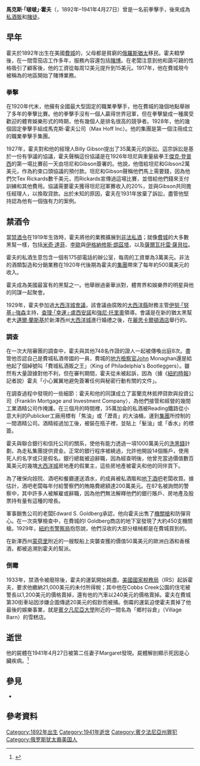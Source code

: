 {{noteTA
|1=zh-hk:雪糕;zh-tw:冰淇淋;zh-cn:冰淇淋;
}}
{{Infobox criminal
| name               = 馬克斯·霍夫<br/>Max Hoff
| birth_date         = 1892年
| birth_place        = 美國[[賓夕凡尼亞州|賓夕凡尼亞州]]{{link-en|南費城|South Philadelphia}}
| death_date         = {{Death date and age|1941|4|27|1892}}
| death_place        = 美國[[西費城|西費城]]
| resting_place      = 
| nationality        = 
| occupation         = 黑幫、犯罪老大、[[賭博|賭徒]]、[[拳擊|拳擊手]]、[[私酒販|私酒販]]
| other_names        = Maxie、啵啵（Boo Boo）
| spouse             = Margaret Hoff（第二任妻子）
}}
'''馬克斯·「啵啵」·霍夫'''（{{lang-en|'''Max "Boo Boo" Hoff'''}}，1892年–1941年4月27日）曾是一名前拳擊手，後來成為[[私酒販|私酒販]]和[[賭博|賭徒]]。

== 早年 ==
霍夫於1892年出生在美國[[費城|費城]]的{{link-en|南費城|South Philadelphia|小意大利}}，父母都是貧窮的[[俄羅斯猶太人|俄羅斯猶太]]移民。霍夫輟學後，在一間雪茄店工作多年，服務內容還包括[[賭博|賭博]]。在老闆注意到他和藹可親的性格吸引了顧客後，他的工資從每周12美元提升到15美元。1917年，他在費城現今被稱為{{link-en|社會山|Society Hill}}的地區開始了賭博業務。

=== 拳擊 ===
在1920年代末，他擁有全國最大型固定的職業拳擊手，他在費城的幾個地點舉辦了多年的拳擊比賽。他的拳擊手沒有一個人贏得世界冠軍，但在拳擊變成一種廣受歡迎的體育娛樂形式的時期，他有幾個人是排名很高的競爭者。1928年，他的幾個固定拳擊手組成馬克斯·霍夫公司（Max Hoff Inc）。他的集團是第一個注冊成立的職業拳擊手集團。

1927年，霍夫對{{link-en|吉恩·坦尼|Gene Tunney}}和他的經理人Billy Gibson提出了35萬美元的訴訟。這宗訴訟是基於一份有爭議的協議，霍夫聲稱這份協議是在1926年坦尼與重量級拳王[[傑克·登普西|傑克·登普西]]的第一場比賽前一天由坦尼和Gibson簽署的。他說，他借給坦尼和Gibson2萬美元，作為約束口頭協議的預付款。坦尼和Gibson聲稱他們馬上需要錢，因為他們欠Tex Rickards數千美元，而Rickards宣傳過這場比賽，並借給他們錢來支付訓練和其他費用。協議需要霍夫獲得坦尼冠軍賽收入的20%，並與Gibson共同擔任經理人，以換取貸款。出於未知的原因，霍夫在1931年放棄了訴訟，盡管他堅持認為他有一個強有力的案例。

== 禁酒令 ==
當[[美國禁酒令|禁酒令]]在1919年生效時，霍夫將他的業務擴展到[[走私酒類|非法私酒]]；就像[[費城|費城]]的大多數黑幫一樣，包括[[米奇·達菲|米奇·達菲]]、[[李歐·朗茲塔|李歐]]與[[伊格納修斯·朗茲塔|伊格納修斯·朗茲塔]]，以及[[薩爾瓦托雷·薩貝拉|薩爾瓦托雷·薩貝拉]]。

霍夫的私酒生意包含一個有175部電話的辦公室，每周的工資單為3萬美元。非法的酒類製造和分銷業務在1920年代後期為霍夫的[[黑社會|集團]]帶來了每年約500萬美元的收入。

霍夫成為美國最富有的黑幫之一。他舉辦過豪華派對，體育界和娛樂界的明星與他的同謀一起聚會。

1929年，霍夫參加過[[大西洋城會議|大西洋城會議]]，該會議由腐敗的[[大西洋縣|大西洋縣]]財務主管[[伊努·L·強森|伊努·「努基」·強森]]主持，[[查理·盧西安諾|查理·「幸運」·盧西安諾]]和[[強尼·托里奧|強尼·托里奧]]領導。會議是在新的猶太黑幫老大[[邁爾·蘭斯基|邁爾·蘭斯基]]於新澤西州[[大西洋城|大西洋城]]進行婚禮之後，在[[麗思卡爾頓酒店管理集團|麗思卡爾頓酒店]]舉行的。

=== 調查 ===
在一次大陪審團的調查中，霍夫與其他748名作證的證人一起被傳喚出庭8次。盡管他否認自己是費城私酒帝國的一員，費城的[[地方檢察官|地方檢察官]]John Monaghan還是給他起了個綽號叫「費城私酒販之王」（King of Philadelphia's Bootleggers）。雖然有大量證據對他不利，但在審判期間，霍夫從未被起訴，因為（據《[[紐約時報|紐約時報]]》記者說）霍夫「小心翼翼地避免簽署任何與秘密行動有關的文件」。

在調查過程中發現的一些細節：霍夫和他的同謀成立了富蘭克林抵押貸款與投資公司（Franklin Mortgage and Investment Company），為他們接管和經營的幾間工業酒精公司作掩護。在三個月的時間裡，35萬加侖的私酒被Reading鐵路從小意大利的Publicker工廠用標有「焦油」或「瀝青」的大油桶，運到[[黑社會|集團]]所控制的一間酒精公司。酒精經過加工後，被裝在瓶子裡，並貼上「髮油」或「香水」的標簽。

霍夫與聯合銀行和信托公司的關系，使他有能力透過一項1000萬美元的[[洗黑錢|洗黑錢]]計劃，為走私集團提供資金。正常的銀行程序被繞過，允許他開設14個賬戶，使用死人的名字或只是假名。銀行總裁被迫辭職，因為經查明後，他曾充當過價值數百萬美元的幾塊[[大西洋城|大西洋城]]房地產的假業主，這些房地產被霍夫和他的同伴買下。

為了確保向妓院、酒吧和餐廳運送酒水，{{link-en|費城警察局|Philadelphia Police Department}}的成員被私酒販和[[地下酒吧|地下酒吧]]老闆收買。據估計，酒吧老闆每年付給警察們的賄賂費總額達200萬美元。在87名被詢問的警察中，其中許多人被解雇或辭職，因為他們無法解釋他們的銀行賬戶、房地產及股票持有量有這種的增長。

軍事銷售公司的老闆Edward S. Goldberg承認，他向霍夫出售了[[湯普森衝鋒槍|機關槍]]和防彈背心。在一次突擊檢查中，在費城的I Goldberg商店的地下室發現了大約450支機關槍。1929年，[[紐約市警察局|紐約市警察局]]抱怨說，他們沒收的大部分槍械都是在費城買到的。

在新澤西州[[蒙荷里|蒙荷里]]附近的一艘駁船上突襲查獲的價值50萬美元的歐洲白酒和香檳酒，都被追溯到霍夫的幫派。

=== 倒霉 ===
1933年，禁酒令被廢除後，霍夫的運氣開始耗盡。[[美國國家稅務局|美國國家稅務局]]（IRS）起訴霍夫，要求他繳納21,000美元的未付所得稅；其中他在Cobbs Creek公園的住宅被警長以1,200美元的價格賣掉，還有他的汽車以240美元的價格賣掉。霍夫在費城第30街車站因涉嫌企圖傳遞20美元的假鈔而被捕。倒霉的運氣迫使霍夫賣掉了他最後的娛樂事業，就是[[賓夕凡尼亞大學|賓夕凡尼亞大學]]附近的一間名為「鄉村谷倉」（Village Barn）的雪糕店。

== 逝世 ==
他的屍體在1941年4月27日被第二任妻子Margaret發現。屍體解剖顯示死因是心臟疾病。<ref>{{Cite web |url = http://www.dvrbs.com/history-local/InterestingPeople-MaxBooBooHoff.htm |title = Remembering Max "Boo Boo" Hoff |author = Parry Desmond |publisher = dvrbs.com |language = en |access-date = 2021-03-30 |archive-date = 2018-12-29 |archive-url = https://web.archive.org/web/20181229094250/http://www.dvrbs.com/history-local/InterestingPeople-MaxBooBooHoff.htm |dead-url = no }}</ref>

== 參見 ==
* {{link-en|猶太裔美國有組織犯罪|Jewish-American organized crime}}

== 參考資料 ==
{{reflist}}

[[Category:1892年出生|Category:1892年出生]]
[[Category:1941年逝世|Category:1941年逝世]]
[[Category:賓夕法尼亞州罪犯|Category:賓夕法尼亞州罪犯]]
[[Category:俄罗斯犹太裔美国人|Category:俄罗斯犹太裔美国人]]